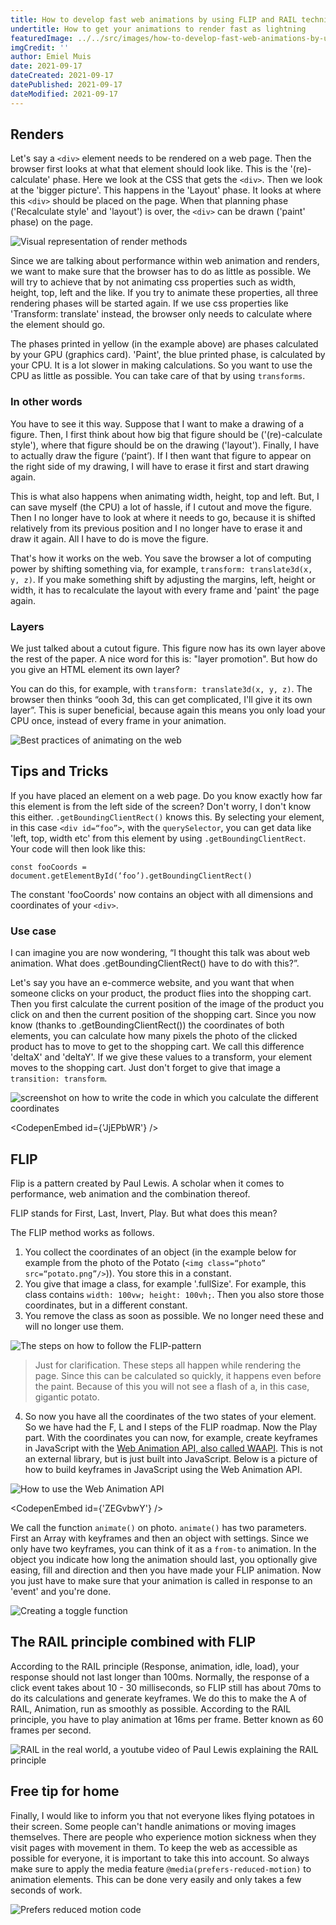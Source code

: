 ```yaml
---
title: How to develop fast web animations by using FLIP and RAIL techniques
undertitle: How to get your animations to render fast as lightning
featuredImage: ../../src/images/how-to-develop-fast-web-animations-by-using-flip-and-rail-techniques/thumbnail.jpg
imgCredit: ''
author: Emiel Muis
date: 2021-09-17
dateCreated: 2021-09-17
datePublished: 2021-09-17
dateModified: 2021-09-17
---
```



## Renders 

Let's say a `<div>` element needs to be rendered on a web page. Then the browser first looks at what that element should look like. This is the '(re)-calculate' phase. Here we look at the CSS that gets the `<div>`. Then we look at the 'bigger picture'. This happens in the 'Layout' phase. It looks at where this `<div>` should be placed on the page. When that planning phase ('Recalculate style' and 'layout') is over, the `<div>` can be drawn ('paint' phase) on the page.

![Visual representation of render methods](https://media-exp1.licdn.com/dms/image/C4D12AQHDGn54ni2yKQ/article-inline_image-shrink_1500_2232/0/1617012796586?e=1637193600&v=beta&t=QCtwadNMtSaBKsN7RqfKHxptD4uC4QXuyL3CKwpeSQg)

Since we are talking about performance within web animation and renders, we want to make sure that the browser has to do as little as possible. We will try to achieve that by not animating css properties such as width, height, top, left and the like. If you try to animate these properties, all three rendering phases will be started again. If we use css properties like 'Transform: translate' instead, the browser only needs to calculate where the element should go.

The phases printed in yellow (in the example above) are phases calculated by your GPU (graphics card). 'Paint', the blue printed phase, is calculated by your CPU. It is a lot slower in making calculations. So you want to use the CPU as little as possible. You can take care of that by using `transforms`.

### In other words

You have to see it this way. Suppose that I want to make a drawing of a figure. Then, I first think about how big that figure should be ('(re)-calculate style'), where that figure should be on the drawing ('layout'). Finally, I have to actually draw the figure (‘paint’). If I then want that figure to appear on the right side of my drawing, I will have to erase it first and start drawing again.

This is what also happens when animating width, height, top and left. But, I can save myself (the CPU) a lot of hassle, if I cutout and move the figure. Then I no longer have to look at where it needs to go, because it is shifted relatively from its previous position and I no longer have to erase it and draw it again. All I have to do is move the figure.

That's how it works on the web. You save the browser a lot of computing power by shifting something via, for example, `transform: translate3d(x, y, z)`. If you make something shift by adjusting the margins, left, height or width, it has to recalculate the layout with every frame and 'paint' the page again.

### Layers

We just talked about a cutout figure. This figure now has its own layer above the rest of the paper. A nice word for this is: "layer promotion". But how do you give an HTML element its own layer?

You can do this, for example, with `transform: translate3d(x, y, z)`. The browser then thinks “oooh 3d, this can get complicated, I'll give it its own layer”. This is super beneficial, because again this means you only load your CPU once, instead of every frame in your animation.

![Best practices of animating on the web](https://media-exp1.licdn.com/dms/image/C4D12AQF6cwj4DJ9ouQ/article-inline_image-shrink_1500_2232/0/1617012912383?e=1637193600&v=beta&t=S81yBenR0yPu38M7mrVYHYADqWywsAmWmgSgGDjvoKI)

## Tips and Tricks 

If you have placed an element on a web page. Do you know exactly how far this element is from the left side of the screen? Don't worry, I don't know this either. `.getBoundingClientRect()` knows this. By selecting your element, in this case `<div id=“foo”>`, with the `querySelector`, you can get data like 'left, top, width etc' from this element by using `.getBoundingClientRect`. Your code will then look like this:

`const fooCoords = document.getElementById(‘foo’).getBoundingClientRect()`

The constant 'fooCoords' now contains an object with all dimensions and coordinates of your `<div>`.

### Use case

I can imagine you are now wondering, “I thought this talk was about web animation. What does .getBoundingClientRect() have to do with this?”.

Let's say you have an e-commerce website, and you want that when someone clicks on your product, the product flies into the shopping cart. Then you first calculate the current position of the image of the product you click on and then the current position of the shopping cart. Since you now know (thanks to .getBoundingClientRect()) the coordinates of both elements, you can calculate how many pixels the photo of the clicked product has to move to get to the shopping cart. We call this difference 'deltaX' and 'deltaY'. If we give these values to a transform, your element moves to the shopping cart. Just don't forget to give that image a `transition: transform`.

![screenshot on how to write the code in which you calculate the different coordinates](https://media-exp1.licdn.com/dms/image/C4D12AQGvZV9aED1teQ/article-inline_image-shrink_1000_1488/0/1617013079926?e=1637193600&v=beta&t=4-QlutuayW7l4Syvg3tZZBwuswHFNazeKT_wVSWRll0)

<CodepenEmbed id={'JjEPbWR'} />

## FLIP

Flip is a pattern created by Paul Lewis. A scholar when it comes to performance, web animation and the combination thereof.

FLIP stands for First, Last, Invert, Play. But what does this mean?

The FLIP method works as follows.

1. You collect the coordinates of an object (in the example below for example from the photo of the Potato (`<img class=“photo” src=“potato.png”/>`)). You store this in a constant.
2. You give that image a class, for example '.fullSize'. For example, this class contains `width: 100vw; height: 100vh;`. Then you also store those coordinates, but in a different constant.
3. You remove the class as soon as possible. We no longer need these and will no longer use them.

![The steps on how to follow the FLIP-pattern](https://media-exp1.licdn.com/dms/image/C4D12AQFxqHLHxXLlzg/article-inline_image-shrink_1500_2232/0/1617013241614?e=1637193600&v=beta&t=wPXYQN9hYhK8c_qF1QptISdrre6qeZNV7W4lXrR1tT4)

> Just for clarification. These steps all happen while rendering the page. Since this can be calculated so quickly, it happens even before the paint. Because of this you will not see a flash of a, in this case, gigantic potato.

4. So now you have all the coordinates of the two states of your element. So we have had the F, L and I steps of the FLIP roadmap. Now the Play part. With the coordinates you can now, for example, create keyframes in JavaScript with the [Web Animation API, also called WAAPI](https://developer.mozilla.org/en-US/docs/Web/API/Web_Animations_API). This is not an external library, but is just built into JavaScript. Below is a picture of how to build keyframes in JavaScript using the Web Animation API.

![How to use the Web Animation API](https://media-exp1.licdn.com/dms/image/C4D12AQEhSAG5VBzd_Q/article-inline_image-shrink_1500_2232/0/1617013595417?e=1637193600&v=beta&t=9drmowPu1iLZPwWklYWpRADYUf4e4VySEJAFj35nUWg)

<CodepenEmbed id={'ZEGvbwY'} />

We call the function `animate()` on photo. `animate()` has two parameters. First an Array with keyframes and then an object with settings. Since we only have two keyframes, you can think of it as a `from-to` animation. In the object you indicate how long the animation should last, you optionally give easing, fill and direction and then you have made your FLIP animation. Now you just have to make sure that your animation is called in response to an 'event' and you're done.

![Creating a toggle function](https://media-exp1.licdn.com/dms/image/C4D12AQGvTSx1e7BRqg/article-inline_image-shrink_1000_1488/0/1617013638396?e=1637193600&v=beta&t=T4iLErQHNvLJT-i3zi-iL4bft3e6nFeb__EZpUrqEXQ)

## The RAIL principle combined with FLIP

According to the RAIL principle (Response, animation, idle, load), your response should not last longer than 100ms. Normally, the response of a click event takes about 10 - 30 milliseconds, so FLIP still has about 70ms to do its calculations and generate keyframes. We do this to make the A of RAIL, Animation, run as smoothly as possible. According to the RAIL principle, you have to play animation at 16ms per frame. Better known as 60 frames per second.

![RAIL in the real world, a youtube video of Paul Lewis explaining the RAIL principle](https://media-exp1.licdn.com/dms/image/C4D12AQHAjGkVWlgnEA/article-inline_image-shrink_1000_1488/0/1617013706848?e=1637193600&v=beta&t=GjuQOveNFVn0nPxm3Lg4mzxMjGI6g6WwBRA9DJaDTT0)

## Free tip for home

Finally, I would like to inform you that not everyone likes flying potatoes in their screen. Some people can't handle animations or moving images themselves. There are people who experience motion sickness when they visit pages with movement in them. To keep the web as accessible as possible for everyone, it is important to take this into account. So always make sure to apply the media feature `@media(prefers-reduced-motion)` to animation elements. This can be done very easily and only takes a few seconds of work.

![Prefers reduced motion code](https://media-exp1.licdn.com/dms/image/C4D12AQFJ5bETZZ60lw/article-inline_image-shrink_1000_1488/0/1617013777045?e=1637193600&v=beta&t=e3eRJOUOQZorr1IyqLDXWvSBikIMwnW2dW8-cuDed20)

